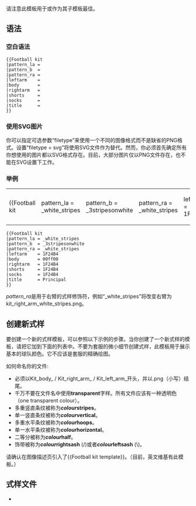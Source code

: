 <includeonly><!-- 在這裡加入模板的保護標識 --></includeonly><noinclude>{{template doc page viewed directly}}</noinclude>
<!-- 在本行下編輯模板說明 -->
<!-- 
Note this is best used as a sub-template of '''{{tl|Infobox Football club}}''' or '''{{tl|Infobox National football team}}'''. See their respective talk pages for instructions: [[Template talk:Infobox Football club]] and [[Template talk:Infobox National football team]].

To insert a standalone instance of a football kit on a page, use '''{{tl|Football kit box}}'''.
 -->
请注意此模板用于{{tl|Infobox football club}}或{{tl|Infobox National football team}}作为其子模板最佳。
<!-- 
== Syntax ==

===Blank syntax===

<pre>
{{Football kit
|pattern_la = 
|pattern_b  = 
|pattern_ra = 
|pattern_sh = 
|pattern_so = 
|leftarm    = 
|body       = 
|rightarm   = 
|shorts     = 
|socks      = 
|title      = 
}}
</pre>
 -->

== 语法 ==
=== 空白语法 ===
<pre>
{{Football kit
|pattern_la = 
|pattern_b  = 
|pattern_ra = 
|leftarm    = 
|body       = 
|rightarm   = 
|shorts     = 
|socks      = 
|title      = 
}}
</pre>
<!-- 
===Using SVG images===
You may specify the optional parameter "filetype" to use a different image format than the default PNG.  Setting "filetype = svg" will use SVG files instead.  However, you must first ensure that all of the images you want to use exist in a SVG format.  Currently, most images only exist as PNG files and will not work with the SVG setting.
 -->
=== 使用SVG图片 ===

你可以指定可选参数“filetype”来使用一个不同的图像格式而不是缺省的PNG格式。设置“filetype = svg”将使用SVG文件作为替代。然而，你必须首先确定所有你想使用的图片都以SVG格式存在。目前，大部分图片仅以PNG文件存在，也不能在SVG设置下工作。
<!-- 
===Example===
{| style="float:right;"
|
{{Football kit
|pattern_la = 
|pattern_b  = 
|pattern_ra = 
|pattern_sh = 
|pattern_so = 
|leftarm    = 1F24B4
|body       = 00ff00
|rightarm   = 1F24B4
|shorts     = 1F24B4
|socks      = 1F24B4
|title      = Principal
}}

|}

<pre>
{{Football kit
|pattern_la = _white_stripes
|pattern_b  = _3stripesonwhite
|pattern_ra = _white_stripes
|pattern_sh = 
|pattern_so = 
|leftarm    = 1F24B4
|body       = 1F24B4
|rightarm   = 1F24B4
|shorts     = 1F24B4
|socks      = 1F24B4
|title      = Principal
}}
</pre>
''pattern_ra'' is the pattern modifier for the right arm, e.g. "_white_stripes" would change the right arm to kit_right_arm_white_stripes.png
 -->
=== 举例 ===
{| style="float:right;"
|
{{Football kit
|pattern_la = _white_stripes
|pattern_b  = _3stripesonwhite
|pattern_ra = _white_stripes
|leftarm    = 1F24B4
|body       = 00ff00
|rightarm   = 1F24B4
|shorts     = 1F24B4
|socks      = 1F24B4
|title      = Principal
}}

|}

<pre>
{{Football kit
|pattern_la = _white_stripes
|pattern_b  = _3stripesonwhite
|pattern_ra = _white_stripes
|leftarm    = 1F24B4
|body       = 00ff00
|rightarm   = 1F24B4
|shorts     = 1F24B4
|socks      = 1F24B4
|title      = Principal
}}
</pre>
''pattern_ra''是用于右臂的式样修饰符，例如“_white_stripes”将改变右臂为kit_right_arm_white_stripes.png。

<!-- 
== Creating a new pattern ==

To create a new pattern template follow the examples below. When you have created a new pattern please add it to the list below. '''Do not create patterns for minor details on a kit''', the template is for showing basic team colours. It is not supposed to be an accurate drawing of the kit.

; How to name your file:
* Start with Kit_body_ / Kit_right_arm_ / Kit_left_arm_ as required, and end with .png (lower case).
* '''Never''' use the word '''transparent''' in your file. '''All files should have one transparent colour'''.
* Multiple vertical lines are called '''''colour''stripes'''.
* Single vertical lines are called '''''colour''vertical'''.
* Multiple horizontal lines are called '''''colour''hoops'''.
* Single horizontal lines are called '''''colour''horizontal'''.
* Halves are called '''''colour''half'''.
* Sashes are called '''''colour''rightsash''' (/) or '''''colour''leftsash''' (\).
Make sure to include '''<nowiki>{{Football kit template}}</nowiki>''' on the image description page.
 -->
== 创建新式样 ==

要创建一个新的式样模板，可以参照以下示例的步骤。当你创建了一个新式样的模板，请把它加到下面的列表中。不要为套服的微小细节创建式样，此模板用于展示基本的球队颜色。它不应该是套服的精确绘图。

;如何命名你的文件:
* 必须以Kit_body_ / Kit_right_arm_ / Kit_left_arm_开头，并以.png（小写）结尾。
* 千万不要在文件名中使用'''transparent'''字样。所有文件应该有一种透明色（one transparent colour）。
* 多重竖直条纹被称为'''''colour''stripes'''。
* 单一竖直条纹被称为'''''colour''vertical'''。
* 多重水平条纹被称为'''''colour''hoops'''。
* 单一水平条纹被称为'''''colour''horizontal'''。
* 二等分被称为'''''colour''half'''。
* 饰带被称为'''''colour''rightsash''' (/)或者'''''colour''leftsash''' (\)。
请确认在图像描述页引入了<nowiki>{{Football kit template}}</nowiki>。（目前，英文维基有此模板。）
<!-- 
== Pattern files ==
* {{Football kit/pattern list}}
 -->
== 式样文件 ==
* {{Football kit/pattern list}}

<includeonly>
<!-- 本行下加入模板的分類 -->
[[Category:足球模板|{{PAGENAME}}]]
[[Category:隊服模板|{{PAGENAME}}]]
<!-- 本行下加入模板的跨語言鏈接 -->
</includeonly>